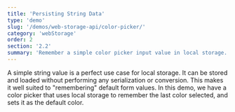 ```yaml
---
title: 'Persisting String Data'
type: 'demo'
slug: '/demos/web-storage-api/color-picker/'
category: 'webStorage'
order: 2
section: '2.2'
summary: 'Remember a simple color picker input value in local storage.'
---
```


A simple string value is a perfect use case for local storage. It can be stored and loaded without performing any serialization or conversion. 
This makes it well suited to "remembering" default form values. In this demo, we have a color picker that uses local storage to remember
the last color selected, and sets it as the default color.
